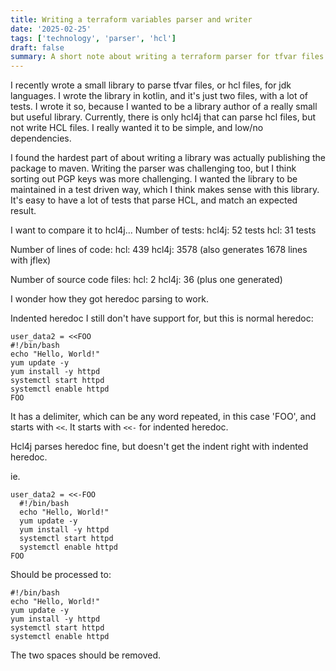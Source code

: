 ```yaml
---
title: Writing a terraform variables parser and writer
date: '2025-02-25'
tags: ['technology', 'parser', 'hcl']
draft: false
summary: A short note about writing a terraform parser for tfvar files.
---
```


I recently wrote a small library to parse tfvar files, or hcl files, for jdk languages. I wrote the library in kotlin, and it's just two files, with a lot of tests. I wrote it so, because I wanted to be a library author of a really small but useful library. Currently, there is only hcl4j that can parse hcl files, but not write HCL files. I really wanted it to be simple, and low/no dependencies.

I found the hardest part of about writing a library was actually publishing the package to maven. Writing the parser was challenging too, but I think sorting out PGP keys was more challenging. I wanted the library to be maintained in a test driven way, which I think makes sense with this library. It's easy to have a lot of tests that parse HCL, and match an expected result.

I want to compare it to hcl4j...
Number of tests:
hcl4j: 52 tests
hcl: 31 tests

Number of lines of code:
hcl: 439
hcl4j: 3578 (also generates 1678 lines with jflex)

Number of source code files:
hcl: 2
hcl4j: 36 (plus one generated)

I wonder how they got heredoc parsing to work.

Indented heredoc I still don't have support for, but this is normal heredoc:
```
user_data2 = <<FOO
#!/bin/bash
echo "Hello, World!"
yum update -y
yum install -y httpd
systemctl start httpd
systemctl enable httpd
FOO
```
It has a delimiter, which can be any word repeated, in this case 'FOO', and starts with `<<`. It starts with `<<-` for indented heredoc.

Hcl4j parses heredoc fine, but doesn't get the indent right with indented heredoc.

ie.
```hcl
user_data2 = <<-FOO
  #!/bin/bash
  echo "Hello, World!"
  yum update -y
  yum install -y httpd
  systemctl start httpd
  systemctl enable httpd
FOO
```

Should be processed to:
```text
#!/bin/bash
echo "Hello, World!"
yum update -y
yum install -y httpd
systemctl start httpd
systemctl enable httpd
```
The two spaces should be removed.
